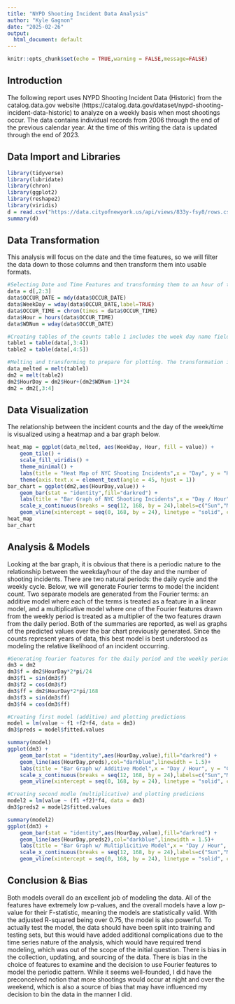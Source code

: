 ---
title: "NYPD Shooting Incident Data Analysis"
author: "Kyle Gagnon"
date: "2025-02-26"
output:
  html_document: default
---

```{r setup, include=FALSE}
knitr::opts_chunk$set(echo = TRUE,warning = FALSE,message=FALSE)
```

## Introduction
The following report uses NYPD Shooting Incident Data (Historic) from the catalog.data.gov website (https://catalog.data.gov/dataset/nypd-shooting-incident-data-historic) to analyze on a weekly basis when most shootings occur. The data contains individual records from 2006 through the end of the previous calendar year. At the time of this writing the data is updated through the end of 2023. 


## Data Import and Libraries
```{r Start,attr.warning=FALSE}
library(tidyverse)
library(lubridate)
library(chron)
library(ggplot2)
library(reshape2)
library(viridis)
d = read.csv("https://data.cityofnewyork.us/api/views/833y-fsy8/rows.csv?accessType=DOWNLOAD")
summary(d)
```

## Data Transformation
This analysis will focus on the date and the time features, so we will filter the data down to those columns and then transform them into usable formats. 
```{r}
#Selecting Date and Time Features and transforming them to an hour of the day feature, week day name and number feature.
data = d[,2:3]  
data$OCCUR_DATE = mdy(data$OCCUR_DATE)
data$WeekDay = wday(data$OCCUR_DATE,label=TRUE)
data$OCCUR_TIME = chron(times = data$OCCUR_TIME)
data$Hour = hours(data$OCCUR_TIME)
data$WDNum = wday(data$OCCUR_DATE)

#Creating tables of the counts table 1 includes the week day name field and table 2 swaps it for the week day number.
table1 = table(data[,3:4])
table2 = table(data[,4:5])

#Melting and transforming to prepare for plotting. The transformation is to create a feature that is an hour code for the time of the week
data_melted = melt(table1)
dm2 = melt(table2)
dm2$HourDay = dm2$Hour+(dm2$WDNum-1)*24
dm2 = dm2[,3:4]
```

## Data Visualization
The relationship between the incident counts and the day of the week/time is visualized using a heatmap and a bar graph below.
```{r}
heat_map = ggplot(data_melted, aes(WeekDay, Hour, fill = value)) +
    geom_tile() +  
    scale_fill_viridis() +
    theme_minimal() +  
    labs(title = "Heat Map of NYC Shooting Incidents",x = "Day", y = "Hour", ftaill = "Count") + 
    theme(axis.text.x = element_text(angle = 45, hjust = 1))
bar_chart = ggplot(dm2,aes(HourDay,value)) +
    geom_bar(stat = "identity",fill="darkred") +
    labs(title = "Bar Graph of NYC Shooting Incidents",x = "Day / Hour", y = "Count") +
    scale_x_continuous(breaks = seq(12, 168, by = 24),labels=c("Sun","Mon","Tue","Wed","Thu","Fri","Sat")) +
    geom_vline(xintercept = seq(0, 168, by = 24), linetype = "solid", color = "black", linewidth = .5)
heat_map
bar_chart
```

## Analysis & Models
Looking at the bar graph, it is obvious that there is a periodic nature to the relationship between the weekday/hour of the day and the number of shooting incidents. There are two natural periods: the daily cycle and the weekly cycle. Below, we will generate Fourier terms to model the incident count. Two separate models are generated from the Fourier terms: an additive model where each of the terms is treated as a feature in a linear model, and a multiplicative model where one of the Fourier features drawn from the weekly period is treated as a multiplier of the two features drawn from the daily period. Both of the summaries are reported, as well as graphs of the predicted values over the bar chart previously generated. Since the counts represent years of data, this best model is best understood as modeling the relative likelihood of an incident occurring. 
```{r}
#Generating fourier features for the daily period and the weekly period
dm3 = dm2
dm3$f = dm2$HourDay*2*pi/24
dm3$f1 = sin(dm3$f)
dm3$f2 = cos(dm3$f)
dm3$ff = dm2$HourDay*2*pi/168
dm3$f3 = sin(dm3$ff)
dm3$f4 = cos(dm3$ff)

#Creating first model (additive) and plotting predictions
model = lm(value ~ f1 +f2+f4, data = dm3)
dm3$preds = model$fitted.values

summary(model)
ggplot(dm3) +
    geom_bar(stat = "identity",aes(HourDay,value),fill="darkred") +
    geom_line(aes(HourDay,preds),col="darkblue",linewidth = 1.5)+
    labs(title = "Bar Graph w/ Additive Model",x = "Day / Hour", y = "Count") +
    scale_x_continuous(breaks = seq(12, 168, by = 24),labels=c("Sun","Mon","Tue","Wed","Thu","Fri","Sat")) +
    geom_vline(xintercept = seq(0, 168, by = 24), linetype = "solid", color = "black", linewidth = .5)

#Creating second modle (multiplicative) and plotting predicions
model2 = lm(value ~ (f1 +f2)*f4, data = dm3)
dm3$preds2 = model2$fitted.values

summary(model2)
ggplot(dm3) +
    geom_bar(stat = "identity",aes(HourDay,value),fill="darkred") +
    geom_line(aes(HourDay,preds2),col="darkblue",linewidth = 1.5)+
    labs(title = "Bar Graph w/ Multiplicitive Model",x = "Day / Hour", y = "Count") +
    scale_x_continuous(breaks = seq(12, 168, by = 24),labels=c("Sun","Mon","Tue","Wed","Thu","Fri","Sat")) +
    geom_vline(xintercept = seq(0, 168, by = 24), linetype = "solid", color = "black", linewidth = .5)
```

## Conclusion & Bias
Both models overall do an excellent job of modeling the data. All of the features have extremely low p-values, and the overall models have a low p-value for their F-statistic, meaning the models are statistically valid. With the adjusted R-squared being over 0.75, the model is also powerful. To actually test the model, the data should have been split into training and testing sets, but this would have added additional complications due to the time series nature of the analysis, which would have required trend modeling, which was out of the scope of the initial question. There is bias in the collection, updating, and sourcing of the data. There is bias in the choice of features to examine and the decision to use Fourier features to model the periodic pattern. While it seems well-founded, I did have the preconceived notion that more shootings would occur at night and over the weekend, which is also a source of bias that may have influenced my decision to bin the data in the manner I did. 
